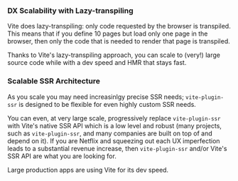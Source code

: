
### DX Scalability with Lazy-transpiling

Vite does lazy-transpiling: only code requested by the browser is transpiled.
This means that if you define 10 pages but load only one page in the browser, then only the code that is needed to render that page is transpiled.

Thanks to Vite's lazy-transpiling approach, you can scale to (very!) large source code while with a dev speed and HMR that stays fast.

### Scalable SSR Architecture

As you scale you may need increasinlgy precise SSR needs; `vite-plugin-ssr` is designed to be flexible for even highly custom SSR needs.

You can even, at very large scale, progressively replace `vite-plugin-ssr` with Vite's native SSR API which is a low level and robust (many projects, such as `vite-plugin-ssr`, and many companies are built on top of and depend on it). If you are Netflix and squeezing out each UX imperfection leads to a substantial revenue increase, then `vite-plugin-ssr` and/or Vite's SSR API are what you are looking for.

<div style={{ textAlign: 'center', fontSize: '0.9em', color: '#888', marginTop: 30 }}>
  Large production apps are using Vite for its dev speed.
</div>
<div id="twitter-tweet-container">
  <div style={{ width: 'calc(50% - 10px)' }}>
    <Tweet tweetId={'1398240747661533184'} />
  </div>
  <div style={{ width: 20, height: 1 }} />
  <div style={{ width: 'calc(50% - 10px)' }}>
    <Tweet tweetId={'1392901819135795202'} />
  </div>
</div>
